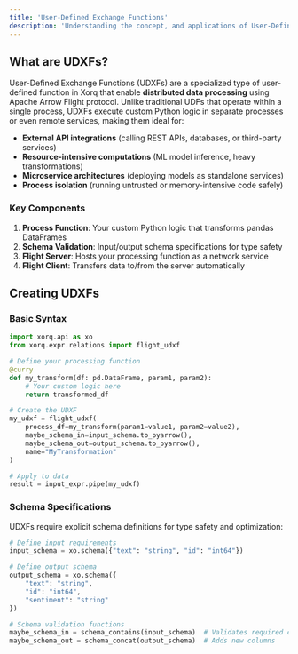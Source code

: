 ```yaml
---
title: 'User-Defined Exchange Functions'
description: 'Understanding the concept, and applications of User-Defined Exchange Functions in Xorq'
---
```


## What are UDXFs?

User-Defined Exchange Functions (UDXFs) are a specialized type of user-defined function in Xorq that enable **distributed data processing** using Apache Arrow Flight protocol. Unlike traditional UDFs that operate within a single process, UDXFs execute custom Python logic in separate processes or even remote services, making them ideal for:

- **External API integrations** (calling REST APIs, databases, or third-party services)
- **Resource-intensive computations** (ML model inference, heavy transformations)
- **Microservice architectures** (deploying models as standalone services)
- **Process isolation** (running untrusted or memory-intensive code safely)

### Key Components

1. **Process Function**: Your custom Python logic that transforms pandas DataFrames
2. **Schema Validation**: Input/output schema specifications for type safety
3. **Flight Server**: Hosts your processing function as a network service
4. **Flight Client**: Transfers data to/from the server automatically

## Creating UDXFs

### Basic Syntax

```python
import xorq.api as xo
from xorq.expr.relations import flight_udxf

# Define your processing function
@curry
def my_transform(df: pd.DataFrame, param1, param2):
    # Your custom logic here
    return transformed_df

# Create the UDXF
my_udxf = flight_udxf(
    process_df=my_transform(param1=value1, param2=value2),
    maybe_schema_in=input_schema.to_pyarrow(),
    maybe_schema_out=output_schema.to_pyarrow(),
    name="MyTransformation"
)

# Apply to data
result = input_expr.pipe(my_udxf)
```

### Schema Specifications

UDXFs require explicit schema definitions for type safety and optimization:

```python
# Define input requirements
input_schema = xo.schema({"text": "string", "id": "int64"})

# Define output schema  
output_schema = xo.schema({
    "text": "string", 
    "id": "int64", 
    "sentiment": "string"
})

# Schema validation functions
maybe_schema_in = schema_contains(input_schema)  # Validates required columns
maybe_schema_out = schema_concat(output_schema)  # Adds new columns
```

